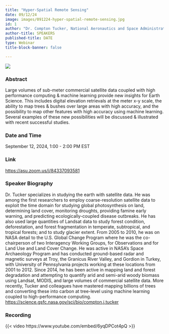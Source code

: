 ```yaml
---
title: "Hyper-Spatial Remote Sensing"
date: 09/12/24
image: images/091224-hyper-spatial-remote-sensing.jpg
id: 1
author: "Dr. Compton Tucker, National Aeronautics and Space Administration (NASA)"
author-title: SPEAKERS
published-title: DATE
type: Webinar
title-block-banner: false

---
```

![](images/091224-hyper-spatial-remote-sensing.jpg)

### Abstract
Large volumes of sub-meter commercial satellite data coupled with high performance computing & machine learning provide new insights for Earth Science.  This includes digital elevation retrievals at the meter x-y scale, the ability to map trees & bushes over large areas with high accuracy, and the possibility to map other features with high accuracy using machine learning.  Several examples of these new possibilities will be discussed & illustrated with recent successful studies.

### Date and Time
September 12, 2024, 1:00 - 2:00 PM EST

### Link
[https://asu.zoom.us/j/84337093581](https://asu.zoom.us/j/84337093581)

### Speaker Biography
Dr. Tucker specializes in studying the earth with satellite data. He was among the first researchers to employ coarse-resolution satellite data to exploit the time domain for studying global photosynthesis on land, determining land cover, monitoring droughts, providing famine early warning, and predicting ecologically-coupled disease outbreaks. He has also used large quantities of Landsat data to study forest condition, deforestation, and forest fragmentation in temperate, subtropical, and tropical forests; and to study glacier extent. From 2005 to 2010, he was on NASA detail to the U.S. Global Change Program where he was the co-chairperson of two Interagency Working Groups, for Observations and for Land Use and Land Cover Change. He was active in NASA’s Space Archaeology Program and has conducted ground-based radar and magnetic surveys at Troy, the Granicus River Valley, and Gordion in Turkey, with University of Pennsylvania projects working at these locations from 2001 to 2012. Since 2014, he has been active in mapping land and forest degradation and attempting to quantify arid and semi-arid woody biomass using Landsat, MODIS, and large volumes of commercial satellite data. More recently, Tucker and colleagues have mastered mapping billions of trees and converting these into carbon at tree-level using machine learning coupled to high-performance computing. [https://science.gsfc.nasa.gov/sci/bio/compton.j.tucker](https://science.gsfc.nasa.gov/sci/bio/compton.j.tucker)

### Recording

{{< video https://www.youtube.com/embed/6yqDPCot4pQ >}}